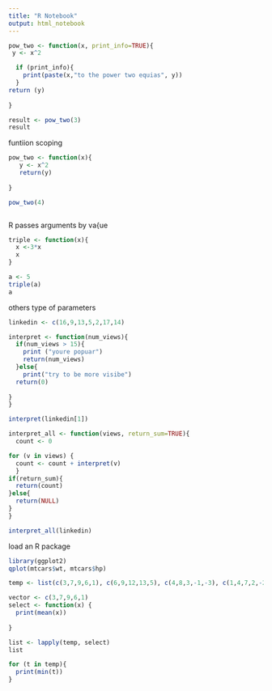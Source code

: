 ---
title: "R Notebook"
output: html_notebook
---
```{r}

pow_two <- function(x, print_info=TRUE){
 y <- x^2

  if (print_info){
    print(paste(x,"to the power two equias", y))
  }
return (y)
 
}

result <- pow_two(3)
result
```
funtiion scoping
```{r}
pow_two <- function(x){
   y <- x^2
   return(y)
   
}

pow_two(4)



```

R passes arguments by va{ue


```{r}

triple <- function(x){
  x <-3*x
  x
}

a <- 5
triple(a)
a

```


others type of parameters

```{r}

linkedin <- c(16,9,13,5,2,17,14)

interpret <- function(num_views){
  if(num_views > 15){
    print ("youre popuar")
    return(num_views)
  }else{
    print("try to be more visibe")
  return(0)
  
}
}

interpret(linkedin[1])

interpret_all <- function(views, return_sum=TRUE){
  count <- 0

for (v in views) {
  count <- count + interpret(v)
  }
if(return_sum){
  return(count)
}else{
  return(NULL)
}
}

interpret_all(linkedin)
```


load an R package
```{r}

library(ggplot2)
qplot(mtcars$wt, mtcars$hp)

```


```{r}

temp <- list(c(3,7,9,6,1), c(6,9,12,13,5), c(4,8,3,-1,-3), c(1,4,7,2,-2), c(5,7,9,4,2), c(-3,5,8,9,4), c(3,6,9,4,1))

vector <- c(3,7,9,6,1)
select <- function(x) {
  print(mean(x))
  
}

list <- lapply(temp, select)
list

for (t in temp){
  print(min(t))
}

```

